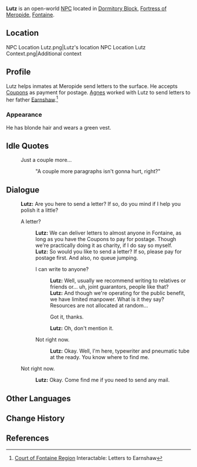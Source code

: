 {{Character Infobox
|type             = Open-World NPC
|image            = NPC Lutz.png
|realname         = <!-- Optional, if different from in-game name -->
|deceased         = <!-- Past (for deceased prior to events of the game) or free response -->
|region           = Fontaine
|location         = Fontaine
|affiliation      = 
|title            = 

|ancestry         = <!-- Clan/family -->
|father           = 
|mother           = 
|spouse           = 
|sibling          = 
|child            = 
|relative         = 

|voiceEN          = 
|voiceCN          = 
|voiceJP          = 
|voiceKR          = 
|dialoguereward   = 
}}
'''Lutz''' is an open-world [[NPC]] located in [[Dormitory Block]], [[Fortress of Meropide]], [[Fontaine]].

==Location==
<gallery>
NPC Location Lutz.png|Lutz's location
NPC Location Lutz Context.png|Additional context
</gallery>

==Profile==
Lutz helps inmates at Meropide send letters to the surface. He accepts [[Coupon]]s as payment for postage. [[Agnes]] worked with Lutz to send letters to her father [[Earnshaw]].<ref>[[Court of Fontaine Region]] Interactable: Letters to Earnshaw</ref>

===Appearance===
He has blonde hair and wears a green vest.
<!--
==Quests and Events==
{{Quests and Events}}
-->
==Idle Quotes==
{{Dialogue Start}}
: {{DIcon|Idle}} Just a couple more...
:: {{A|VO Lutz 01.ogg}} "A couple more paragraphs isn't gonna hurt, right?"
{{Dialogue End}}

==Dialogue==
{{Dialogue Start}}
:'''Lutz:''' Are you here to send a letter? If so, do you mind if I help you polish it a little?
:{{DIcon}} A letter?
::'''Lutz:''' We can deliver letters to almost anyone in Fontaine, as long as you have the Coupons to pay for postage. Though we're practically doing it as charity, if I do say so myself.
::'''Lutz:''' So would you like to send a letter? If so, please pay for postage first. And also, no queue jumping.
::{{DIcon}} I can write to anyone?
:::'''Lutz:''' Well, usually we recommend writing to relatives or friends or... uh, joint guarantors, people like that?
:::'''Lutz:''' And though we're operating for the public benefit, we have limited manpower. What is it they say? Resources are not allocated at random...
:::{{DIcon}} Got it, thanks.
:::'''Lutz:''' Oh, don't mention it.
::{{DIcon}} Not right now.
:::'''Lutz:''' Okay. Well, I'm here, typewriter and pneumatic tube at the ready. You know where to find me.
:{{DIcon}} Not right now.
::'''Lutz:''' Okay. Come find me if you need to send any mail.
{{Dialogue End}}
<!--
==Event Dialogue==
===Event Name===
{{Dialogue Start}}
:'''{{subst:PAGENAME}}:'''
{{Dialogue End}}
-->
==Other Languages==
{{Other Languages|default_hidden=1
|en      = Lutz
|zhs     = 卢茨
|zhs_rm  = Lúcí
|zht     = 盧茨
|zht_rm  = Lúcí
|ja      = ルッツ
|ja_rm   = Ruttsu
|ko      = 루츠
|ko_rm   = 
|es      = Lutz
|fr      = Lutz
|ru      = Луц
|th      = Lutz
|vi      = Lutz
|de      = Lutz
|id      = Lutz
|pt      = Lutz
|tr      = Lutz
|it      = Lutz
}}

==Change History==
{{Change History|4.1}}

==References==
{{Reflist}}
